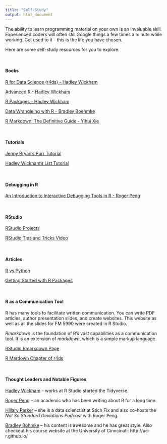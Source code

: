 ```yaml
---
title: "Self-Study"
output: html_document
---
```


The ability to learn programming material on your own is an invaluable skill.  Experienced coders will often still Google things a few times a minute while working.  Get used to it - this is the life you have chosen.

Here are some self-study resources for you to explore.

&nbsp;

#### Books

[R for Data Science (r4ds) - Hadley Wickham](http://r4ds.had.co.nz/)

[Advanced R - Hadley Wickham](https://adv-r.hadley.nz/)

[R Packages - Hadley Wickham](http://r-pkgs.had.co.nz/)

[Data Wrangleing with R - Bradley Boehmke](http://bradleyboehmke.github.io/books/)

[R Markdown: The Definitive Guide - Yihui Xie](https://bookdown.org/yihui/rmarkdown/)

&nbsp;

#### Tutorials

[Jenny Bryan's Purr Tutorial](https://jennybc.github.io/purrr-tutorial/)

[Hadley Wickham's List Tutorial](http://r4ds.had.co.nz/lists.html)


&nbsp;

#### Debugging in R

[An Introduction to Interactive Debugging Tools in R - Roger Peng](R-debug-tools-roger-peng.pdf) 

&nbsp;

#### RStudio

[RStudio Projects](https://support.rstudio.com/hc/en-us/articles/200526207-Using-Projects)

[RStudio Tips and Tricks Video](https://www.youtube.com/watch?v=kuSQgswZdr8)

&nbsp;

#### Articles

[R vs Python](https://www.datacamp.com/community/tutorials/r-or-python-for-data-analysis)

[Getting Started with R Packages](https://www.datacamp.com/community/tutorials/r-packages-guide)

&nbsp;

#### R as a Communication Tool
R has many tools to facilitate written communication.  You can write PDF articles, author presentation slides, and create websites.  This website as well as all the slides for FM 5990 were created in R Studio.

*Rmarkdown* is the foundation of R's vast capabilities as a communication tool.  It is an extension of *markdown*, which is a simple markup language. 

[RStudio Rmarkdown Page](https://rmarkdown.rstudio.com/)

[R Mardown Chapter of r4ds](http://r4ds.had.co.nz/r-markdown.html)


&nbsp;

#### Thought Leaders and Notable Figures

[Hadley Wickham](http://hadley.nz/) -- works at R Studio started the Tidyverse.

[Roger Peng](http://www.biostat.jhsph.edu/~rpeng/) -- an academic who has been writing about R for a long time.

[Hillary Parker](https://hilaryparker.com/about-hilary-parker/)  -- she is a data scienctist at Stich Fix and also co-hosts the *Not So Standard Deviations Podcast* with Roger Peng. 

[Bradley Bohmke](http://bradleyboehmke.github.io/courses/) -- his content is awesome and he has great style.  Also checkout his course website at the University of Cinncinati: http://uc-r.github.io/
